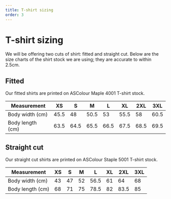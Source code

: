 ```yaml
---
title: T-shirt sizing
order: 3
---
```


# T-shirt sizing

We will be offering two cuts of shirt: fitted and straight cut. Below are the size charts of the shirt stock we are using; they are accurate to within 2.5cm.

## Fitted

Our fitted shirts are printed on ASColour Maple 4001 T-shirt stock.

| Measurement      | XS   | S    | M    | L    | XL   | 2XL  | 3XL  |
| ---------------- | ---- | ---- | ---- | ---- | ---- | ---- | ---- |
| Body width (cm)  | 45.5 | 48   | 50.5 | 53   | 55.5 | 58   | 60.5 |
| Body length (cm) | 63.5 | 64.5 | 65.5 | 66.5 | 67.5 | 68.5 | 69.5 |

## Straight cut

Our straight cut shirts are printed on ASColour Staple 5001 T-shirt stock.

| Measurement      | XS  | S   | M   | L    | XL  | 2XL  | 3XL |
| ---------------- | --- | --- | --- | ---- | --- | ---- | --- |
| Body width (cm)  | 43  | 47  | 52  | 56.5 | 61  | 64   | 68  |
| Body length (cm) | 68  | 71  | 75  | 78.5 | 82  | 83.5 | 85  |
